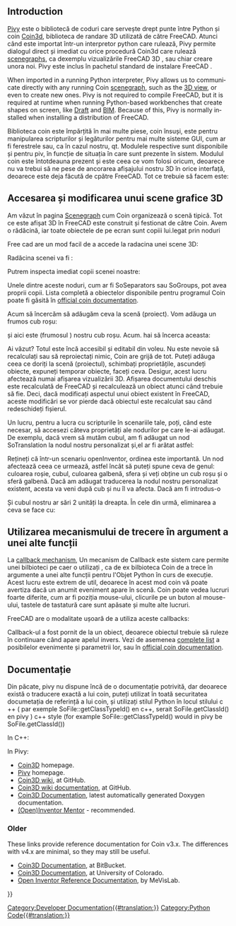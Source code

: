 <languages/>

<div lang="en" dir="ltr" class="mw-content-ltr">
{{Docnav
|[[Scenegraph|Scenegraph]]
|[[PySide|PySide]]
}}
</div>

{{TOCright}}

<div lang="en" dir="ltr" class="mw-content-ltr">
==Introduction==
</div>

<div class="mw-translate-fuzzy">
[http://pivy.coin3d.org/ Pivy] este o bibliotecă de coduri care servește drept punte între Python și coin [http://www.coin3d.org Coin3d], biblioteca de randare 3D utilizată de către FreeCAD. Atunci când este importat într-un interpretor python care rulează, Pivy permite dialogul direct și imediat cu orice procedură  Coin3d care rulează [[Scenegraph|scenegraphs]], ca dexemplu vizualizările FreeCAD 3D , sau chiar creare unora noi. Pivy este inclus în pachetul standard de instalare FreeCAD .
</div>

<div lang="en" dir="ltr" class="mw-content-ltr">
When imported in a running Python interpreter, Pivy allows us to communicate directly with any running Coin [[Scenegraph|scenegraph]], such as the [[3D_view|3D view]], or even to create new ones. Pivy is not required to compile FreeCAD, but it is required at runtime when running Python-based workbenches that create shapes on screen, like [[Draft_Workbench|Draft]] and [[BIM_Workbench|BIM]]. Because of this, Pivy is normally installed when installing a distribution of FreeCAD.
</div>

<div class="mw-translate-fuzzy">
Biblioteca coin este împărțită în mai multe piese, coin însuși, este pentru manipularea scripturilor și legăturilor pentru mai multe sisteme GUI, cum ar fi ferestrele sau, ca în cazul nostru, qt. Modulele respective sunt disponibile și pentru piv, în funcție de situația în care sunt prezente în sistem. Modulul coin este întotdeauna prezent și este ceea ce vom folosi oricum, deoarece nu va trebui să ne pese de ancorarea afișajului nostru 3D în orice interfață, deoarece este deja făcută de cpătre FreeCAD. Tot ce trebuie să facem este:
</div>

{{Code|code=
from pivy import coin
}}

<span id="Scenegraph"></span>
<div class="mw-translate-fuzzy">
==Accesarea și modificarea unui scene grafice 3D==
</div>

<div class="mw-translate-fuzzy">
Am văzut în pagina [[Scenegraph]] cum Coin organizează o scenă tipică. Tot ce este afișat 3D în  FreeCAD este construit și festionat de către Coin. Avem o rădăcină, iar toate obiectele de pe ecran sunt copiii lui.legat prin noduri
</div>

Free cad are un mod facil de a accede la radacina unei scene 3D:

{{Code|code=
sg = FreeCADGui.ActiveDocument.ActiveView.getSceneGraph()
print(sg)
}}

Radăcina scenei va fi :

{{Code|code=
<pivy.coin.SoSelection; proxy of <Swig Object of type 'SoSelection *' at 0x360cb60> >
}}

Putrem inspecta imediat copii scenei noastre:

{{Code|code=
for node in sg.getChildren():
    print(node)
}}

<div class="mw-translate-fuzzy">
Unele dintre aceste noduri, cum ar fi SoSeparators sau SoGroups, pot avea proprii copii. Lista completă a obiectelor disponibile pentru programul Coin poate fi găsită în [http://coin3d.bitbucket.org/Coin/classes.html official coin documentation].
</div>

Acum să încercăm să adăugăm ceva la scenă (proiect).
Vom adăuga un frumos cub roșu:

{{Code|code=
col = coin.SoBaseColor()
col.rgb = (1, 0, 0)
cub = coin.SoCube()
myCustomNode = coin.SoSeparator()
myCustomNode.addChild(col)
myCustomNode.addChild(cub)
sg.addChild(myCustomNode)
}}

<div class="mw-translate-fuzzy">
și aici este (frumosul ) nostru cub roșu. Acum. hai să încerca aceasta:
</div>

{{Code|code=
col.rgb = (1, 1, 0)
}}

<div class="mw-translate-fuzzy">
Ai văzut? Totul este încă accesibil și editabil din voleu.
Nu este nevoie să recalculați sau să reproiectați nimic, Coin are grijă de tot. Puteți adăuga ceea ce doriți la scenă (proiectul), schimbați proprietățile, ascundeți obiecte, expuneți temporar obiecte, faceți ceva.
Desigur, acest lucru afectează numai afișarea vizualizării 3D. Afișarea documentului deschis este recalculată de FreeCAD și recalculează un obiect atunci când trebuie să fie.
Deci, dacă modificați aspectul unui obiect existent în FreeCAD, aceste modificări se vor pierde dacă obiectul este recalculat sau când redeschideți fișierul.
</div>

<div class="mw-translate-fuzzy">
Un lucru, pentru a lucra cu scripturile în scenariile tale, poți, când este necesar, să accesezi câteva proprietăți ale nodurilor pe care le-ai adăugat.
De exemplu, dacă vrem să mutăm cubul, am fi adăugat un nod SoTranslation la nodul nostru personalizat și,el ar fi arătat astfel:
</div>

{{Code|code=
col = coin.SoBaseColor()
col.rgb = (1, 0, 0)
trans = coin.SoTranslation()
trans.translation.setValue([0, 0, 0])
cub = coin.SoCube()
myCustomNode = coin.SoSeparator()
myCustomNode.addChild(col)
myCustomNode.addChild(trans)
myCustomNode.addChild(cub)
sg.addChild(myCustomNode)
}}

<div class="mw-translate-fuzzy">
Rețineți că într-un scenariu openInventor, ordinea este importantă. Un nod afectează ceea ce urmează, astfel încât să puteți spune ceva de genul: culoarea roșie, cubul, culoarea galbenă, sfera și veți obține un cub roșu și o sferă galbenă. Dacă am adăugat traducerea la nodul nostru personalizat existent, acesta va veni după cub și nu îl va afecta. Dacă am fi introdus-o
</div>

{{Code|code=
trans.translation.setValue([2, 0, 0])
}}

<div class="mw-translate-fuzzy">
Și cubul nostru ar sări 2 unități la dreapta.
În cele din urmă, eliminarea a ceva se face cu:
</div>

{{Code|code=
sg.removeChild(myCustomNode)
}}
{{Top}}
<span id="Callbacks"></span>
<div class="mw-translate-fuzzy">
==Utilizarea mecanismului de trecere în argument a unei alte funcții==
</div>

<div class="mw-translate-fuzzy">
La [http://en.wikipedia.org/wiki/Callback_%28computer_science%29 callback mechanism], Un mecanism de Callback este sistem care permite unei bilbioteci pe caer o utilizați , ca de ex bilbioteca Coin de a trece în argumente a unei alte funcții pentru l'Objet Python în curs de execuție.
Acest lucru este extrem de util, deoarece în acest mod coin vă poate avertiza dacă un anumit eveniment apare în scenă.
Coin poate vedea lucruri foarte diferite, cum ar fi poziția mouse-ului, clicurile pe un buton al mouse-ului, tastele de tastatură care sunt apăsate și multe alte lucruri.
</div>

FreeCAD are o modalitate ușoară de a utiliza aceste callbacks:

{{Code|code=
from pivy import coin

class ButtonTest:
    def __init__(self):
        self.view = FreeCADGui.ActiveDocument.ActiveView
        self.callback = self.view.addEventCallbackPivy(coin.SoMouseButtonEvent.getClassTypeId(), self.getMouseClick) 

    def getMouseClick(self, event_cb):
        event = event_cb.getEvent()
        if event.getState() == coin.SoMouseButtonEvent.DOWN:
            print("Alert!!! A mouse button has been improperly clicked!!!")
            self.view.removeEventCallbackPivy(coin.SoMouseButtonEvent.getClassTypeId(), self.callback)

ButtonTest()
}}

<div class="mw-translate-fuzzy">
Callback-ul a fost pornit de la un obiect, deoarece obiectul trebuie să ruleze în continuare când apare apelul invers.
Vezi de asemenea [[Code_snippets#Observing_mouse_events_in_the_3D_viewer_via_Python|complete list]] a posibilelor evenimente și parametrii lor, sau în [http://doc.coin3d.org/Coin/classes.html official coin documentation].
</div>
{{Top}}
<span id="Documentation"></span>
<div class="mw-translate-fuzzy">
== Documentație ==
</div> 

<div class="mw-translate-fuzzy">
Din păcate, pivy nu dispune încă de o documentație potrivită, dar deoarece există o traducere exactă a lui coin, puteți utilizat în toată securitatea documetația de referință a lui coin, și utilizați stilul Python în locul stilului c ++ ( par exemple SoFile::getClassTypeId() en c++, serait SoFile.getClassId() en pivy ) c++ style (for example SoFile::getClassTypeId() would in pivy be SoFile.getClassId())
</div>

<div lang="en" dir="ltr" class="mw-content-ltr">
In C++:
</div>

{{Code|code=
SoFile::getClassTypeId()
}}

<div lang="en" dir="ltr" class="mw-content-ltr">
In Pivy:
</div>

{{Code|code=
SoFile.getClassId()
}}

<div lang="en" dir="ltr" class="mw-content-ltr">
* [https://github.com/coin3d Coin3D] homepage.
* [https://github.com/coin3d/pivy Pivy] homepage.
* [https://github.com/coin3d/coin/wiki Coin3D wiki], at GitHub.
* [https://github.com/coin3d/coin/wiki/Documentation Coin3D wiki documentation], at GitHub.
* [https://coin3d.github.io/Coin/html/ Coin3D Documentation], latest automatically generated Doxygen documentation.
* [https://webdocs.cs.ualberta.ca/~graphics/books/mentor.pdf (Open)Inventor Mentor] - recommended.
</div>

<div lang="en" dir="ltr" class="mw-content-ltr">
=== Older ===
</div>

<div lang="en" dir="ltr" class="mw-content-ltr">
These links provide reference documentation for Coin v3.x. The differences with v4.x are minimal, so they may still be useful.
</div>

<div lang="en" dir="ltr" class="mw-content-ltr">
* [https://coin3d.bitbucket.io/Coin/index.html Coin3D Documentation], at BitBucket.
* [https://grey.colorado.edu/coin3d/index.html Coin3D Documentation], at University of Colorado.
* [https://mevislabdownloads.mevis.de/docs/current/MeVis/ThirdParty/Documentation/Publish/OpenInventorReference/index.html Open Inventor Reference Documentation], by MeVisLab.
</div>
{{Top}}

<div class="mw-translate-fuzzy">
{{docnav/ro|Scenegraph/ro|PySide/ro}}
</div>

{{Powerdocnavi{{#translation:}}}}
[[Category:Developer Documentation{{#translation:}}]]
[[Category:Python Code{{#translation:}}]]